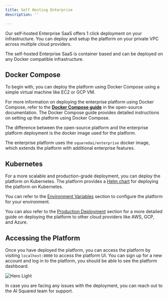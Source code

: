 ```yaml
---
title: Self Hosting Enterprise
description: ''

---
```


Our self-hosted Enterprise SaaS offers 1 click deployment on your infrastructure. You can deploy and setup the platform on your private VPC across multiple cloud providers.

The self-hosted Enterprise SaaS is container based and can be deployed on any Docker compatible infrastructure. 

## Docker Compose

To begin with, you can deploy the platform using Docker Compose using a simple virtual machine like EC2 or GCP VM. 

For more information on deploying the enterprise platform using Docker Compose, refer to the [**Docker Compose guide**](https://docs.squared.ai/open-source/guides/setup/docker-compose) in the open-source documentation. The Docker Compose guide provides detailed instructions on setting up the platform using Docker Compose.

The difference between the open-source platform and the enterprise platform deployment is the docker image used for the platform.

<Tip>The enterprise platform uses the `squaredai/enterprise` docker image, which extends the platform with additional enterprise features.</Tip>

## Kubernetes

For a more scalable and production-grade deployment, you can deploy the platform on Kubernetes. The platform provides a [Helm chart](https://docs.squared.ai/open-source/guides/setup/helm) for deploying the platform on Kubernetes.

You can refer to the [Environment Variables](https://docs.squared.ai/open-source/guides/setup/helm#environment-variables) section to configure the platform for your environment.

<Info>You can also refer to the [Production Deployment](https://docs.squared.ai/open-source/guides/setup/docker-compose) section for a more detailed guide on deploying the platform to other cloud providers like AWS, GCP, and Azure.</Info>

## Accessing the Platform

Once you have deployed the platform, you can access the platform by visiting `localhost:8000` to access the platform UI. You can sign up for a new account and log in to the platform, you should be able to see the platform dashboard.

<img
  className="block"
  src="https://res.cloudinary.com/dspflukeu/image/upload/v1715613911/AIS/aisquared_x_multiwoven_aksa1v.png"
  alt="Hero Light"
/>

<Note>In case you are facing any issues with the deployment, you can reach out to the AI Squared team for support.</Note>




